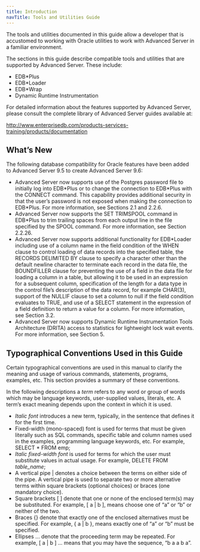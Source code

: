 ```yaml
---
title: Introduction
navTitle: Tools and Utilities Guide
---
```



The tools and utilities documented in this guide allow a developer that is accustomed to working with Oracle utilities to work with Advanced Server in a familiar environment.

The sections in this guide describe compatible tools and utilities that are supported by Advanced Server. These include:
 - EDB\*Plus
 - EDB\*Loader
 - EDB\*Wrap
 - Dynamic Runtime Instrumentation

For detailed information about the features supported by Advanced Server, please consult the complete library of Advanced Server guides available at:

<http://www.enterprisedb.com/products-services-training/products/documentation>

## What’s New

The following database compatibility for Oracle features have been added to Advanced Server 9.5 to create Advanced Server 9.6:
 - Advanced Server now supports use of the Postgres password file to initially log into EDB\*Plus or to change the connection to EDB\*Plus with the CONNECT command. This capability provides additional security in that the user’s password is not exposed when making the connection to EDB\*Plus. For more information, see Sections <span class="underline">2.1</span> and <span class="underline">2.2.6</span>.
 - Advanced Server now supports the SET TRIMSPOOL command in EDB\*Plus to trim trailing spaces from each output line in the file specified by the SPOOL command. For more information, see Section <span class="underline">2.2.26</span>.
 - Advanced Server now supports additional functionality for EDB\*Loader including use of a column name in the field condition of the WHEN clause to control loading of data records into the specified table, the RECORDS DELIMITED BY clause to specify a character other than the default newline character to terminate each record in the data file, the BOUNDFILLER clause for preventing the use of a field in the data file for loading a column in a table, but allowing it to be used in an expression for a subsequent column, specification of the length for a data type in the control file’s description of the data record, for example CHAR(3), support of the NULLIF clause to set a column to null if the field condition evaluates to TRUE, and use of a SELECT statement in the expression of a field definition to return a value for a column. For more information, see Section <span class="underline">3.2</span>.
 - Advanced Server now supports Dynamic Runtime Instrumentation Tools Architecture (DRITA) access to statistics for lightweight lock wait events. For more information, see Section <span class="underline">5</span>.

## Typographical Conventions Used in this Guide

Certain typographical conventions are used in this manual to clarify the meaning and usage of various commands, statements, programs, examples, etc. This section provides a summary of these conventions.

In the following descriptions a *term* refers to any word or group of words which may be language keywords, user-supplied values, literals, etc. A term’s exact meaning depends upon the context in which it is used.
 - *Italic font* introduces a new term, typically, in the sentence that defines it for the first time.
 - Fixed-width (mono-spaced) font is used for terms that must be given literally such as SQL commands, specific table and column names used in the examples, programming language keywords, etc. For example, SELECT \* FROM emp;
 - *Italic fixed-width font* is used for terms for which the user must substitute values in actual usage. For example, DELETE FROM *table\_name*;
 - A vertical pipe | denotes a choice between the terms on either side of the pipe. A vertical pipe is used to separate two or more alternative terms within square brackets (optional choices) or braces (one mandatory choice).
 - Square brackets \[ \] denote that one or none of the enclosed term(s) may be substituted. For example, \[ a | b \], means choose one of “a” or “b” or neither of the two.
 - Braces {} denote that exactly one of the enclosed alternatives must be specified. For example, { a | b }, means exactly one of “a” or “b” must be specified.
 - Ellipses ... denote that the proceeding term may be repeated. For example, \[ a | b \] ... means that you may have the sequence, “b a a b a”.

